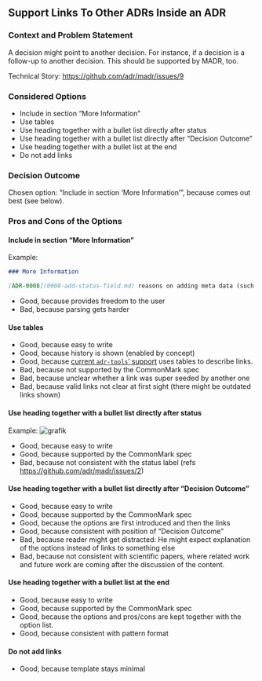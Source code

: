 ## Support Links To Other ADRs Inside an ADR

### Context and Problem Statement

A decision might point to another decision.
For instance, if a decision is a follow-up to another decision.
This should be supported by MADR, too.

Technical Story: <https://github.com/adr/madr/issues/9>

### Considered Options

* Include in section "More Information"
* Use tables
* Use heading together with a bullet list directly after status
* Use heading together with a bullet list directly after "Decision Outcome"
* Use heading together with a bullet list at the end
* Do not add links

### Decision Outcome

Chosen option: "Include in section 'More Information'", because comes out best (see below).

### Pros and Cons of the Options

#### Include in section "More Information"

Example:

```markdown
### More Information

[ADR-0008](0008-add-status-field.md) reasons on adding meta data (such as status).
```

* Good, because provides freedom to the user
* Bad, because parsing gets harder

#### Use tables

* Good, because easy to write
* Good, because history is shown (enabled by concept)
* Good, because [current `adr-tools`' support](https://github.com/npryce/adr-tools/pull/43) uses tables to describe links.
* Bad, because not supported by the CommonMark spec
* Bad, because unclear whether a link was super seeded by another one
* Bad, because valid links not clear at first sight (there might be outdated links shown)

#### Use heading together with a bullet list directly after status

Example:
![grafik](https://user-images.githubusercontent.com/1366654/36787434-6a63e318-1c8a-11e8-8824-4dd7b3d0f2c6.png)

* Good, because easy to write
* Good, because supported by the CommonMark spec
* Bad, because not consistent with the status label (refs <https://github.com/adr/madr/issues/2>)

#### Use heading together with a bullet list directly after "Decision Outcome"

* Good, because easy to write
* Good, because supported by the CommonMark spec
* Good, because the options are first introduced and then the links
* Good, because consistent with position of "Decision Outcome"
* Bad, because reader might get distracted: He might expect explanation of the options instead of links to something else
* Bad, because not consistent with scientific papers, where related work and future work are coming after the discussion of the content.

#### Use heading together with a bullet list at the end

* Good, because easy to write
* Good, because supported by the CommonMark spec
* Good, because the options and pros/cons are kept together with the option list.
* Good, because consistent with pattern format

#### Do not add links

* Good, because template stays minimal
